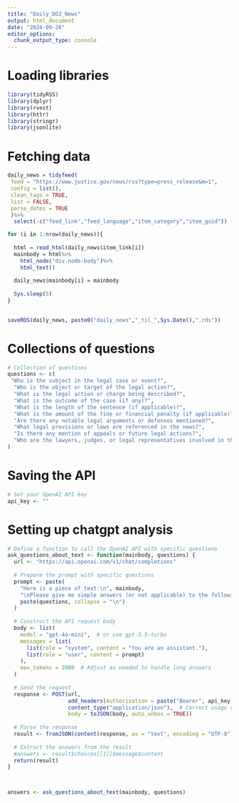 ```yaml
---
title: "Daily_DOJ_News"
output: html_document
date: "2024-09-28"
editor_options: 
  chunk_output_type: console
---
```


# Loading libraries

```r
library(tidyRSS)
library(dplyr)
library(rvest)
library(httr)
library(stringr)
library(jsonlite)
```

# Fetching data
```r
daily_news = tidyfeed(
 feed = "https://www.justice.gov/news/rss?type=press_release&m=1",
 config = list(),
 clean_tags = TRUE,
 list = FALSE,
 parse_dates = TRUE
 )%>%
  select(-c("feed_link","feed_language","item_category","item_guid"))
```

```r
for (i in 1:nrow(daily_news)){
  
  html = read_html(daily_news$item_link[i])
  mainbody = html%>%
    html_node("div.node-body")%>%
    html_text()
  
  daily_news$mainbody[i] = mainbody
  
  Sys.sleep(5)
}
 
```

```r
saveRDS(daily_news, paste0("daily_news","_til_",Sys.Date(),".rds"))
```



# Collections of questions
```r
# Collection of questions
questions <- c(
 "Who is the subject in the legal case or event?",
  "Who is the object or target of the legal action?",
  "What is the legal action or charge being described?",
  "What is the outcome of the case (if any)?",
  "What is the length of the sentence (if applicable)?",
  "What is the amount of the fine or financial penalty (if applicable)?",
  "Are there any notable legal arguments or defenses mentioned?",
  "What legal provisions or laws are referenced in the news?",
  "Is there any mention of appeals or future legal actions?",
  "Who are the lawyers, judges, or legal representatives involved in the case?"
)
```

# Saving the API
```r
# Set your OpenAI API key
api_key <- ""
```


# Setting up chatgpt analysis
```r
# Define a function to call the OpenAI API with specific questions
ask_questions_about_text <- function(mainbody, questions) {
  url <- "https://api.openai.com/v1/chat/completions"
  
  # Prepare the prompt with specific questions
  prompt <- paste(
    "Here is a piece of text:\n", mainbody,
    "\nPlease give me simple answers (or not applicable) to the following questions based on this text:\n",
    paste(questions, collapse = "\n")
  )
  
  # Construct the API request body
  body <- list(
    model = "gpt-4o-mini",  # or use gpt-3.5-turbo
    messages = list(
      list(role = "system", content = "You are an assistant."),
      list(role = "user", content = prompt)
    ),
    max_tokens = 2000  # Adjust as needed to handle long answers
  )
  
  # Send the request
  response <- POST(url, 
                   add_headers(Authorization = paste("Bearer", api_key)),
                   content_type("application/json"),  # Correct usage of content type
                   body = toJSON(body, auto_unbox = TRUE))
  
  # Parse the response
  result <- fromJSON(content(response, as = "text", encoding = "UTF-8"))
  
  # Extract the answers from the result
  #answers <- result$choices[[1]]$message$content
  return(result)
}



answers <- ask_questions_about_text(mainbody, questions)
```





















